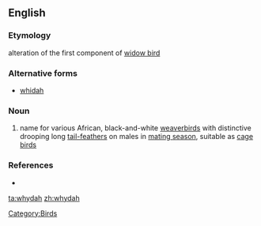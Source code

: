 ==English==

===Etymology===
alteration of the first component of [[widow bird]]

===Alternative forms===
* [[whidah]]

===Noun===
{{en-noun}}

# name for various African, black-and-white [[weaverbird]]s with distinctive drooping long [[tail-feather]]s on males in [[mating season]], suitable as [[cage bird]]s

===References===
* {{R:Websters}}

[[Category:Birds]]

[[ta:whydah]]
[[zh:whydah]]